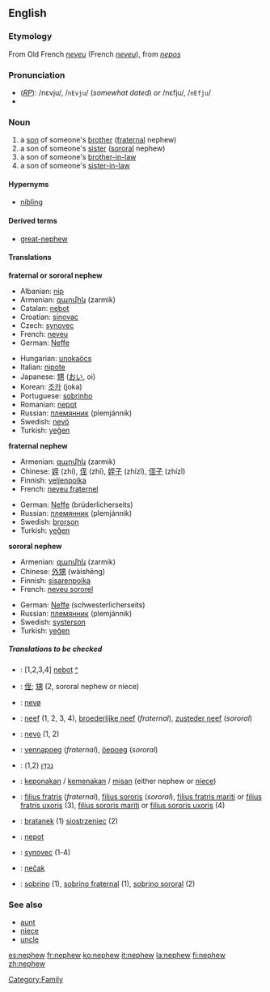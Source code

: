 ==English==
===Etymology===
From Old French ''[[neveu]]'' (French ''[[neveu]]''), from {{L.}} ''[[nepos]]''

===Pronunciation===
*(''[[RP]]''): /nɛvju/, /<tt>nEvju</tt>/ (''somewhat dated'') ''or'' /nɛfju/, /<tt>nEfju</tt>/ 
*{{audio|en-us-nephew.ogg|Audio (US)}}

===Noun===
{{en-noun-reg}}

#a [[son]] of someone's [[brother]] ([[fraternal]] nephew)
#a son of someone's [[sister]] ([[sororal]] nephew)
#a son of someone's [[brother-in-law]]
#a son of someone's [[sister-in-law]]

====Hypernyms====
*[[nibling]]

====Derived terms====
*[[great-nephew]]

====Translations====
'''fraternal or sororal nephew'''
{{top}}
*Albanian: [[nip]] {{m}}
*Armenian: [[զարմիկ]] (zarmik)
*Catalan: [[nebot]] {{m}}
*Croatian: [[sinovac]]
*Czech: [[synovec]] {{m}}
*French: [[neveu]] {{m}}
*German: [[Neffe]] {{m}}
{{mid}}
*Hungarian: [[unoka]][[öcs]]
*Italian: [[nipote]] {{m}}
*Japanese: [[甥]] ([[おい]], oi)
*Korean: [[조카]] (joka)
*Portuguese: [[sobrinho]] {{m}}
*Romanian: [[nepot]] {{m}}
*Russian: [[племянник]] (plemjánnik) {{m}}
*Swedish: [[nevö]] {{c}}
*Turkish: [[yeğen]]
{{bottom}}

'''fraternal nephew'''
{{top}}
*Armenian: [[զարմիկ]] (zarmik)
*Chinese: [[姪]] (zhí), [[侄]] (zhí), [[姪子]] (zhízǐ), [[侄子]] (zhízǐ)
*Finnish: [[veljenpoika]]
*French: [[neveu fraternel]] {{m}}
{{mid}}
*German: [[Neffe]] (brüderlicherseits) {{m}}
*Russian: [[племянник]] (plemjánnik) {{m}}
*Swedish: [[brorson]] {{c}}
*Turkish: [[yeğen]]
{{bottom}}

'''sororal nephew'''
{{top}}
*Armenian: [[զարմիկ]] (zarmik)
*Chinese: [[外甥]] (wàishēng)
*Finnish: [[sisarenpoika]]
*French: [[neveu sororel]] {{m}}
{{mid}}
*German: [[Neffe]] (schwesterlicherseits) {{m}}
*Russian: [[племянник]] (plemjánnik) {{m}}
*Swedish: [[systerson]] {{c}}
*Turkish: [[yeğen]]
{{bottom}}

=====Translations to be checked=====
{{checktrans}}
*{{ttbc|Catalan}}: [1,2,3,4] [[nebot]] {{m}} [[:ca:nebot|^]] 
*{{ttbc|CJKV Characters}}: [[侄]]; [[甥]] (2, sororal nephew or niece)
*{{ttbc|Danish}}: [[nevø]] {{c}}
*{{ttbc|Dutch}}: [[neef]] {{m}} (1, 2, 3, 4), [[broederlijke neef]] (''fraternal''), [[zusteder neef]] (''sororal'')
*{{ttbc|Esperanto}}: [[nevo]] (1, 2)
*{{ttbc|Estonian}}: [[vennapoeg]] (''fraternal''), [[õepoeg]] (''sororal'')
*{{ttbc|Hebrew}}: [[נֶכְדָּן]] {{m}} (1,2)
*{{ttbc|Indonesian}}: [[keponakan]] / [[kemenakan]] / [[misan]] (either nephew or [[niece]])
*{{ttbc|Latin}}: [[filius fratris]] (''fraternal''), [[filius sororis]] (''sororal''), [[filius fratris mariti]] or [[filius fratris uxoris]] (3), [[filius sororis mariti]] or [[filius sororis uxoris]] (4)
*{{ttbc|Polish}}: [[bratanek]] {{m}} (1) [[siostrzeniec]] {{m}} (2)
*{{ttbc|Romanian}}: [[nepot]] {{m}}
*{{ttbc|Slovak}}: [[synovec]] {{m}} (1-4)
*{{ttbc|Slovene}}: [[nečak]] {{m}}
*{{ttbc|Spanish}}: [[sobrino]] {{m}} (1), [[sobrino fraternal]] (1), [[sobrino sororal]] (2)

===See also===
*[[aunt]]
*[[niece]]
*[[uncle]]

[[Category:Family]]

[[es:nephew]]
[[fr:nephew]]
[[ko:nephew]]
[[it:nephew]]
[[la:nephew]]
[[fi:nephew]]
[[zh:nephew]]